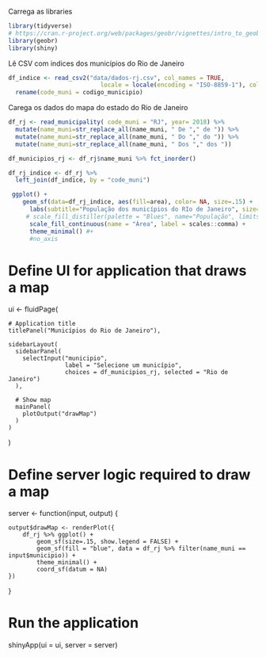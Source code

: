 Carrega as libraries
```r
library(tidyverse)
# https://cran.r-project.org/web/packages/geobr/vignettes/intro_to_geobr.html
library(geobr)
library(shiny)
```

Lê CSV com indices dos municípios do Rio de Janeiro
```r
df_indice <- read_csv2("data/dados-rj.csv", col_names = TRUE,
                          locale = locale(encoding = "ISO-8859-1"), col_types = NULL) %>% 
  rename(code_muni = codigo_municipio)
```


Carega os dados do mapa do estado do Rio de Janeiro
```r
df_rj <- read_municipality( code_muni = "RJ", year= 2018) %>% 
  mutate(name_muni=str_replace_all(name_muni, " De "," de ")) %>% 
  mutate(name_muni=str_replace_all(name_muni, " Do "," do ")) %>% 
  mutate(name_muni=str_replace_all(name_muni, " Dos "," dos "))

df_municipios_rj <- df_rj$name_muni %>% fct_inorder()
```

```r
df_rj_indice <- df_rj %>% 
  left_join(df_indice, by = "code_muni")
```

```r
 ggplot() +
    geom_sf(data=df_rj_indice, aes(fill=area), color= NA, size=.15) +
      labs(subtitle="População dos municípios do RIo de Janeiro", size=8) +
     # scale_fill_distiller(palette = "Blues", name="População", limits = c(min(df_rj_indice$populacao),max(df_rj_indice$populacao))) +
      scale_fill_continuous(name = "Área", label = scales::comma) +
      theme_minimal() #+
      #no_axis
```



# Define UI for application that draws a map
ui <- fluidPage(

    # Application title
    titlePanel("Municípios do Rio de Janeiro"),

    sidebarLayout(
      sidebarPanel(
        selectInput("municipio",
                    label = "Selecione um município",
                    choices = df_municipios_rj, selected = "Rio de Janeiro")
      ),
      
      # Show map
      mainPanel(
        plotOutput("drawMap")
      )
    )
)

# Define server logic required to draw a map
server <- function(input, output) {

    output$drawMap <- renderPlot({
        df_rj %>% ggplot() +
            geom_sf(size=.15, show.legend = FALSE) +
            geom_sf(fill = "blue", data = df_rj %>% filter(name_muni == input$municipio)) + 
            theme_minimal() +
            coord_sf(datum = NA)
    })
}

# Run the application 
shinyApp(ui = ui, server = server)
